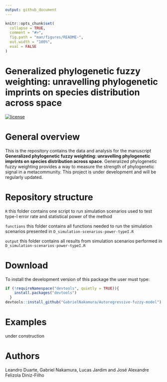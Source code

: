 ```yaml
---
output: github_document
---
```


<!-- README.md is generated from README.Rmd. Please edit that file -->

```r
knitr::opts_chunk$set(
  collapse = TRUE,
  comment = "#>",
  fig.path = "man/figures/README-",
  out.width = "100%",
  eval = FALSE
)
```

# Generalized phylogenetic fuzzy weighting: unravelling phylogenetic imprints on species distribution across space

[![license](https://img.shields.io/github/license/mashape/apistatus.svg)](https://choosealicense.com/licenses/mit/)


# General overview

This is the repository contains the data and analysis for the manuscript **Generalized phylogenetic fuzzy weighting: unravelling phylogenetic imprints on species distribution across space**. Generalized phylogenetic fuzzy weighting provides a way to measure the strength of phylogenetic signal in a metacommunity. This project is under development and will be regularly updated.

# Repository structure 

`R` this folder contains one script to run simulation scenarios used to test type-I error rate and statistical power of the method

`functions` this folder contains all functions needed to run the simulation scenarios presented in `D_simulation-scenarios-power-typeI.R`

`output` this folder contains all results from simulation scenarios performed in `D_simulation-scenarios-power-typeI.R`

# Download 

To install the development version of this package the user must type:

```.r
if (!requireNamespace("devtools", quietly = TRUE)){
    install.packages("devtools")
  }
devtools::install_github("GabrielNakamura/Autoregressive-fuzzy-model")
```

# Examples

under construction

# Authors

Leandro Duarte, Gabriel Nakamura, Lucas Jardim and José Alexandre Felizola Diniz-Filho


